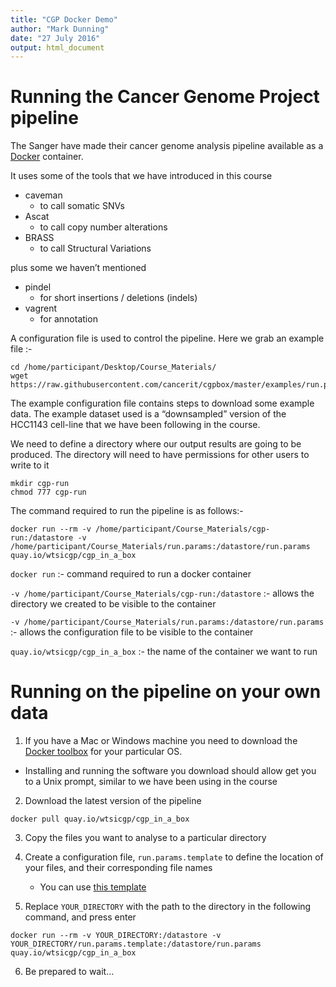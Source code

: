 ```yaml
---
title: "CGP Docker Demo"
author: "Mark Dunning"
date: "27 July 2016"
output: html_document
---
```


# Running the Cancer Genome Project pipeline

The Sanger have made their cancer genome analysis pipeline available as a [Docker](www.docker.com) container. 

It uses some of the tools that we have introduced in this course

- caveman
    + to call somatic SNVs
- Ascat
    + to call copy number alterations
- BRASS
    + to call Structural Variations

plus some we haven't mentioned

- pindel
    + for short insertions / deletions (indels)
- vagrent
    + for annotation
  
A configuration file is used to control the pipeline. Here we grab an example file :-

```{}
cd /home/participant/Desktop/Course_Materials/
wget https://raw.githubusercontent.com/cancerit/cgpbox/master/examples/run.params
```

The example configuration file contains steps to download some example data. The example dataset used is a "downsampled" version of the HCC1143 cell-line that we have been following in the course.

We need to define a directory where our output results are going to be produced. The directory will need to have permissions for other users to write to it

```{}
mkdir cgp-run
chmod 777 cgp-run
```

The command required to run the pipeline is as follows:-

```{}
docker run --rm -v /home/participant/Course_Materials/cgp-run:/datastore -v /home/participant/Course_Materials/run.params:/datastore/run.params quay.io/wtsicgp/cgp_in_a_box
```

`docker run` :- command required to run a docker container

`-v /home/participant/Course_Materials/cgp-run:/datastore` :- allows the directory we created to be visible to the container

`-v /home/participant/Course_Materials/run.params:/datastore/run.params` :- allows the configuration file to be visible to the container

`quay.io/wtsicgp/cgp_in_a_box` :- the name of the container we want to run

# Running on the pipeline on your own data

1) If you have a Mac or Windows machine you need to download the [Docker toolbox](https://www.docker.com/products/docker-toolbox) for your particular OS.

- Installing and running the software you download should allow get you to a Unix prompt, similar to we have been using in the course

2) Download the latest version of the pipeline
```{}
docker pull quay.io/wtsicgp/cgp_in_a_box
```

3) Copy the files you want to analyse to a particular directory

4) Create a configuration file, `run.params.template` to define the location of your files, and their corresponding file names
    - You can use [this template](https://rawgit.com/bioinformatics-core-shared-training/cruk-summer-school-2016/master/Day4/run.params.template)
    
5) Replace `YOUR_DIRECTORY` with the path to the directory in the following command, and press enter

```{}
docker run --rm -v YOUR_DIRECTORY:/datastore -v YOUR_DIRECTORY/run.params.template:/datastore/run.params quay.io/wtsicgp/cgp_in_a_box
```


6) Be prepared to wait...